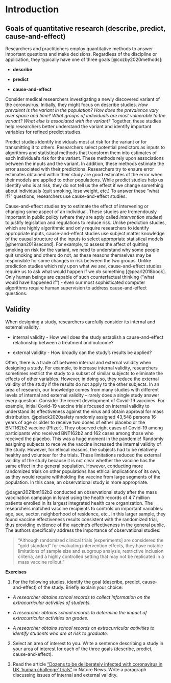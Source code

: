 # Introduction {#introduction}

## Goals of quantitative research (describe, predict, cause-and-effect)

Researchers and practitioners employ quantitative methods to answer important questions and make decisions.  Regardless of the discipline or application, they typically have one of three goals [@cozby2020methods]:

* **describe**

* **predict** 

* **cause-and-effect**

Consider medical researchers investigating a newly discovered variant of the coronavirus.  Initially, they might focus on describe studies.  *How prevalent is the variant in the population? How does the prevalence vary over space and time? What groups of individuals are most vulnerable to the variant? What else is associated with the variant?*   Together, these studies help researchers better understand the variant and identify important variables for refined predict studies.  

Predict studies identify individuals most at risk for the variant or for transmitting it to others. Researchers select potential predictors as inputs to algorithms and statistical methods that transform them into estimates of each individual's risk for the variant.  These methods rely upon associations between the inputs and the variant.  In addition, these methods estimate the error associated with their predictions. Researchers try to ensure error estimates obtained within their study are good estimates of the error when their models are applied to other populations.  While predict studies help us identify who is at risk, they do not tell us the effect if we change something about individuals (quit smoking, lose weight, etc.)  To answer these "what if?" questions, researchers use cause-and-effect studies.

Cause-and-effect studies try to estimate the effect of intervening or changing some aspect of an individual.  These studies are tremendously important in public policy (where they are aptly called *intervention studies*) to justify legislation and regulations to reduce risk.  Unlike prediction studies, which are highly algorithmic and only require researchers to identify appropriate inputs, cause-and-effect studies use subject matter knowledge of the causal structure of the inputs to select appropriate statistical models [@hernan2019second].  For example, to assess the affect of quitting smoking on risk for the variant, we need to understand why some people quit smoking and others do not, as these reasons themselves may be responsible for some changes in risk between the two groups. Unlike prediction studies which rely upon what we *see*, cause-and-effect studies require us to ask what would happen if we *do* something [@pearl2018book].  Only human beings are capable of such counterfactual thinking ("what would have happened if") - even our most sophisticated computer algorithms require human supervision to address cause-and-effect questions.

## Validity

When designing a study, researchers carefully consider its internal and external validity.

* internal validity - How well does the study establish a cause-and-effect relationship between a treatment and outcome?

* external validity - How broadly can the study's results be applied?

Often, there is a trade off between internal and external validity when designing a study.  For example, to increase internal validity, researchers sometimes restrict the study to a subset of similar subjects to eliminate the effects of other variables.  However, in doing so, they reduce the external validity of the study if the results do not apply to the other subjects. In an area of research, our knowledge comes from many studies with different levels of internal and external validity -- rarely does a single study answer every question.  Consider the recent development of Covid-19 vaccines.  For example, initial Covid-19 vaccine trials focused on internal validity to understand its effectiveness against the virus and obtain approval for mass distribution. @polack2020safety randomly assigned 43,548 persons 16 years of age or older to receive two doses of either placebo or the BNT162b2 vaccine (Pfizer).  They observed eight cases of Covid-19 among participants who received BNT162b2 and 162 cases among those who received the placebo.  This was a huge moment in the pandemic! Randomly assigning subjects to receive the vaccine increased the internal validity of the study.  However, for ethical reasons, the subjects had to be relatively healthy and volunteer for the trials.  These limitations reduced the external validity of the study because it is not clear whether the vaccine has the same effect in the general population.  However, conducting more randomized trials on other populations has ethical implications of its own, as they would require withholding the vaccine from large segments of the population.  In this case, an observational study is more appropriate.  

@dagan2021bnt162b2 conducted an observational study after the mass vaccination campaign in Israel using the health records of 4.7 million patients enrolled in its largest integrated health care organization.  The researchers matched vaccine recipients to controls on important variables: age, sex, sector, neighborhood of residence, etc.. In this larger sample, they found vaccine effectiveness results consistent with the randomized trial, thus providing evidence of the vaccine's effectiveness in the general public.  The authors specifically address the importance of observational studies:  

> "Although randomized clinical trials [experiments] are considered the “gold standard” for evaluating intervention effects, they have notable limitations of sample size and subgroup analysis, restrictive inclusion criteria, and a highly controlled setting that may not be replicated in a mass vaccine rollout." 


**Exercises**

1. For the following studies, identify the goal (describe, predict, cause-and-effect) of the study.  Briefly explain your choice:

* *A researcher obtains school records to collect information on the extracurricular activities of students.*

* *A researcher obtains school records to determine the impact of extracurricular activities on grades.*

* *A researcher obtains school records on extracurricular activities to identify students who are at risk to graduate.*

2.  Select an area of interest to you.  Write a sentence describing a study in your area of interest for each of the three goals (describe, predict, cause-and-effect).

3. Read the article ["Dozens to be deliberately infected with coronavirus in UK ‘human challenge’ trials"](https://www.nature.com/articles/d41586-020-02821-4) in Nature News. Write a paragraph discussing issues of internal and external validity.

